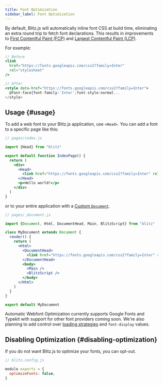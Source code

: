 ```yaml
---
title: Font Optimization
sidebar_label: Font Optimization
---
```


By default, Blitz.js will automatically inline font CSS at build time,
eliminating an extra round trip to fetch font declarations. This results
in improvements to [First Contentful Paint (FCP)](https://web.dev/fcp/)
and
[Largest Contentful Paint (LCP)](https://vercel.com/blog/core-web-vitals#largest-contentful-paint).

For example:

```jsx
// Before
<link
  href="https://fonts.googleapis.com/css2?family=Inter"
  rel="stylesheet"
/>

// After
<style data-href="https://fonts.googleapis.com/css2?family=Inter">
  @font-face{font-family:'Inter';font-style:normal...
</style>
```

## Usage {#usage}

To add a web font to your Blitz.js application, use `<Head>`. You can add
a font to a specific page like this:

```jsx
// pages/index.js

import {Head} from "blitz"

export default function IndexPage() {
  return (
    <div>
      <Head>
        <link href="https://fonts.googleapis.com/css2?family=Inter" rel="stylesheet" />
      </Head>
      <p>Hello world!</p>
    </div>
  )
}
```

or to your entire application with a
[Custom `Document`](./document-component).

```jsx
// pages/_document.js

import {Document, Html, DocumentHead, Main, BlitzScript} from "blitz"

class MyDocument extends Document {
  render() {
    return (
      <Html>
        <DocumentHead>
          <link href="https://fonts.googleapis.com/css2?family=Inter" rel="stylesheet" />
        </DocumentHead>
        <body>
          <Main />
          <BlitzScript />
        </body>
      </Html>
    )
  }
}

export default MyDocument
```

Automatic Webfont Optimization currently supports Google Fonts and Typekit
with support for other font providers coming soon. We're also planning to
add control
over [loading strategies](https://github.com/vercel/next.js/issues/21555) and `font-display` values.

## Disabling Optimization {#disabling-optimization}

If you do not want Blitz.js to optimize your fonts, you can opt-out.

```js
// blitz.config.js

module.exports = {
  optimizeFonts: false,
}
```
